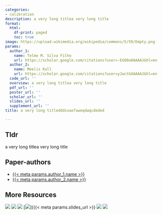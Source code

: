 ```yaml
---
categories:
- calibration
description: a very long titlea very long title
format:
  html:
    df-print: paged
    toc: true
image: https://upload.wikimedia.org/wikipedia/commons/5/59/Empty.png
params:
  author_1:
    name: Telmo M. Silva Filho
    url: https://scholar.google.com/citations?user=-EGO0o8AAAAJ&hl=en
  author_2:
    name: Meelis Kull
    url: https://scholar.google.com/citations?user=yJwctG4AAAAJ&hl=en
  code_url: ''
  overview: a very long titlea very long title
  pdf_url: ''
  poster_url: ''
  scholar_url: ''
  slides_url: ''
  supplement_url: ''
title: a very long titledddsxaefaweqdwqcdeded

---
```

## Tldr 
a very long titlea very long title

## Paper-authors
- [{{< meta params.author_1.name >}}]({{< meta params.author_1.url >}})
- [{{< meta params.author_2.name >}}]({{< meta params.author_2.url >}})

## More Resources
[![](https://img.shields.io/badge/citation-scholar-9cf?style=flat.svg)]({{< meta params.scholar_url >}})
[![](https://img.shields.io/badge/PDF-green?style=flat)]({{< meta params.pdf_url >}})
[![](https://img.shields.io/badge/supplement-yellowgreen?style=flat)]({{< meta params.supplement_url >}})
[![](https://img.shields.io/badge/blog-blue?style=flat)]({{< meta params.slides_url >}}
[![](https://img.shields.io/badge/poster-yellow?style=flat)]({{< meta params.poster_url >}})
[![](https://img.shields.io/badge/code-blueviolet?style=flat)]({{< meta params.code_url >}})

